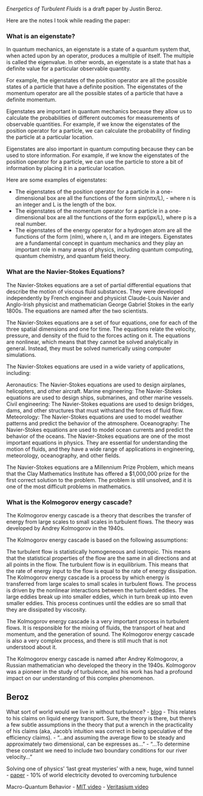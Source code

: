 
*Energetics of Turbulent Fluids* is a draft paper by Justin Beroz.

Here are the notes I took while reading the paper:

### What is an eigenstate?

In quantum mechanics, an eigenstate is a state of a quantum system that, when acted upon by an operator, produces a multiple of itself. The multiple is called the eigenvalue. In other words, an eigenstate is a state that has a definite value for a particular observable quantity.

For example, the eigenstates of the position operator are all the possible states of a particle that have a definite position. The eigenstates of the momentum operator are all the possible states of a particle that have a definite momentum.

Eigenstates are important in quantum mechanics because they allow us to calculate the probabilities of different outcomes for measurements of observable quantities. For example, if we know the eigenstates of the position operator for a particle, we can calculate the probability of finding the particle at a particular location.

Eigenstates are also important in quantum computing because they can be used to store information. For example, if we know the eigenstates of the position operator for a particle, we can use the particle to store a bit of information by placing it in a particular location.

Here are some examples of eigenstates:

- The eigenstates of the position operator for a particle in a one-dimensional box are all the functions of the form sin(nπx/L), - where n is an integer and L is the length of the box.
- The eigenstates of the momentum operator for a particle in a one-dimensional box are all the functions of the form exp(ipx/L), where p is a real number.
- The eigenstates of the energy operator for a hydrogen atom are all the functions of the form ∣nlm⟩, where n, l, and m are integers.
Eigenstates are a fundamental concept in quantum mechanics and they play an important role in many areas of physics, including quantum computing, quantum chemistry, and quantum field theory.

### What are the Navier-Stokes Equations?

The Navier-Stokes equations are a set of partial differential equations that describe the motion of viscous fluid substances. They were developed independently by French engineer and physicist Claude-Louis Navier and Anglo-Irish physicist and mathematician George Gabriel Stokes in the early 1800s. The equations are named after the two scientists.

The Navier-Stokes equations are a set of four equations, one for each of the three spatial dimensions and one for time. The equations relate the velocity, pressure, and density of the fluid to the forces acting on it. The equations are nonlinear, which means that they cannot be solved analytically in general. Instead, they must be solved numerically using computer simulations.

The Navier-Stokes equations are used in a wide variety of applications, including:

Aeronautics: The Navier-Stokes equations are used to design airplanes, helicopters, and other aircraft.
Marine engineering: The Navier-Stokes equations are used to design ships, submarines, and other marine vessels.
Civil engineering: The Navier-Stokes equations are used to design bridges, dams, and other structures that must withstand the forces of fluid flow.
Meteorology: The Navier-Stokes equations are used to model weather patterns and predict the behavior of the atmosphere.
Oceanography: The Navier-Stokes equations are used to model ocean currents and predict the behavior of the oceans.
The Navier-Stokes equations are one of the most important equations in physics. They are essential for understanding the motion of fluids, and they have a wide range of applications in engineering, meteorology, oceanography, and other fields.

The Navier-Stokes equations are a Millennium Prize Problem, which means that the Clay Mathematics Institute has offered a $1,000,000 prize for the first correct solution to the problem. The problem is still unsolved, and it is one of the most difficult problems in mathematics.

### What is the Kolmogorov energy cascade?

The Kolmogorov energy cascade is a theory that describes the transfer of energy from large scales to small scales in turbulent flows. The theory was developed by Andrey Kolmogorov in the 1940s.

The Kolmogorov energy cascade is based on the following assumptions:

The turbulent flow is statistically homogeneous and isotropic. This means that the statistical properties of the flow are the same in all directions and at all points in the flow.
The turbulent flow is in equilibrium. This means that the rate of energy input to the flow is equal to the rate of energy dissipation.
The Kolmogorov energy cascade is a process by which energy is transferred from large scales to small scales in turbulent flows. The process is driven by the nonlinear interactions between the turbulent eddies. The large eddies break up into smaller eddies, which in turn break up into even smaller eddies. This process continues until the eddies are so small that they are dissipated by viscosity.

The Kolmogorov energy cascade is a very important process in turbulent flows. It is responsible for the mixing of fluids, the transport of heat and momentum, and the generation of sound. The Kolmogorov energy cascade is also a very complex process, and there is still much that is not understood about it.

The Kolmogorov energy cascade is named after Andrey Kolmogorov, a Russian mathematician who developed the theory in the 1940s. Kolmogorov was a pioneer in the study of turbulence, and his work has had a profound impact on our understanding of this complex phenomenon.

## Beroz 

What sort of world would we live in without turbulence?
- [blog](https://www.callumatkinsononline.com/what-sort-of-world-would-we-live-in-without-turbulence/)
- This relates to his claims on liquid energy transport. Sure, the theory is there, but there's a few subtle assumptions in the theory that put a wrench in the practicality of his claims (aka, Jacob's intuition was correct in being speculative of the efficiency claims).
    - "...and assuming the average flow to be steady and approximately two dimensional, can be expresses as..."
    - "...To determine these constant we need to include two boundary conditions for our river velocity..."

Solving one of physics’ ‘last great mysteries’ with a new, huge, wind tunnel
- [paper](Solving one of physics’ ‘last great mysteries’ with a new, huge, wind tunnel)
- 10% of world electricity devoted to overcoming turbulence

Macro-Quantum Behavior
- [MIT video](https://m.youtube.com/watch?time_continue=1&v=nmC0ygr08tE&embeds_referring_euri=https%3A%2F%2Fwww.google.com%2F&source_ve_path=Mjg2NjY&feature=emb_logo)
- [Veritasium video](https://www.youtube.com/watch?app=desktop&v=WIyTZDHuarQ)
